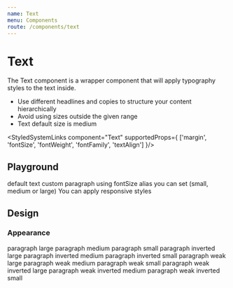 ```yaml
---
name: Text
menu: Components
route: /components/text
---
```



# Text

The Text component is a wrapper component that will apply typography styles to the text inside.

-   Use different headlines and copies to structure your content hierarchically
-   Avoid using sizes outside the given range
-   Text default size is medium

<StyledSystemLinks component="Text" supportedProps={ ['margin', 'fontSize', 'fontWeight', 'fontFamily', 'textAlign'] }/>

## Playground

<Playground>
    <Text>default text</Text>
    <Text as="p" fontWeight="semibold" marginTop={3} fontSize={1}>
        custom paragraph
    </Text>
    <Text as="p" fontSize="small">
        using fontSize alias you can set (small, medium or large)
    </Text>
    <Text as="p" fontSize={[1, "medium", "large"]}>
        You can apply responsive styles
    </Text>
</Playground>

## Design

### Appearance

<ItemWrapper mt={4}>
    <Text as="p">paragraph large</Text>
    <Text as="p" fontSize={1}>paragraph medium</Text>
    <Text as="p" fontSize={0}>paragraph small</Text>
</ItemWrapper>
<ItemWrapper inverted>
    <Text as="p" inverted>paragraph inverted large</Text>
    <Text as="p" inverted fontSize={1}>paragraph inverted medium</Text>
    <Text as="p" inverted fontSize={0}>paragraph inverted small</Text>
</ItemWrapper>
<ItemWrapper>
    <Text as="p" weak>paragraph weak large</Text>
    <Text as="p" weak fontSize={1}>paragraph weak medium</Text>
    <Text as="p" weak fontSize={0}>paragraph weak small</Text>
</ItemWrapper>
<ItemWrapper inverted>
    <Text as="p" weak inverted>paragraph weak inverted large</Text>
    <Text as="p" weak fontSize={1} inverted>paragraph weak inverted medium</Text>
    <Text as="p" weak fontSize={0} inverted>paragraph weak inverted small</Text>
</ItemWrapper>
